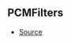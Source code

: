 ## PCMFilters



- [Source](https://github.com/Androz2091/discord-player/blob/a2c576b/packages/equalizer/src/audio/AudioFilter.ts#L13)